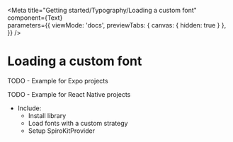 
<Meta 
	title="Getting started/Typography/Loading a custom font"
    component={Text}  
	parameters={{
		viewMode: 'docs',
		previewTabs: { 
			canvas: { hidden: true } 
		},
	}}
/>

# Loading a custom font

TODO - Example for Expo projects

TODO - Example for React Native projects

- Include:
    - Install library
    - Load fonts with a custom strategy
    - Setup SpiroKitProvider